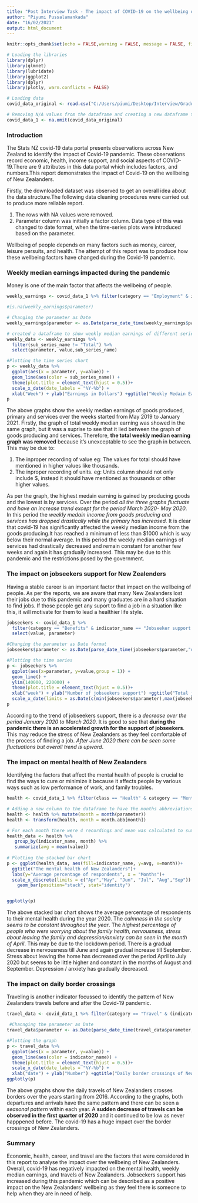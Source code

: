 ```yaml
---
title: "Post Interview Task - The impact of COVID-19 on the wellbeing of New Zealanders"
author: "Piyumi Pussalamankada"
date: "16/02/2021"
output: html_document
---
```


```r
knitr::opts_chunk$set(echo = FALSE,warning = FALSE, message = FALSE, fig.showtext = TRUE)
```


```r
# Loading the libraries
library(dplyr)
library(glmnet)
library(lubridate) 
library(ggplot2)
library(dplyr)
library(plotly, warn.conflicts = FALSE)
```

```r
# Loading data
covid_data_original <- read.csv("C:/Users/piumi/Desktop/Interview/Graduate_Analyst_Feb/Covid.csv")
```

```r
# Removing N/A values from the dataframe and creating a new dataframe to use for the below graphs
covid_data_1 <- na.omit(covid_data_original)
```

### Introduction

The Stats NZ covid-19 data portal presents observations across New Zealand to identify the impact of Covid-19 pandemic. These observations record economic, health, income support, and social aspects of COVID-19.There are 9 attributes in this data portal which includes factors, and numbers.This report demonstrates the impact of Covid-19 on the wellbeing of New Zealanders.


<p>Firstly, the downloaded dataset was observed to get an overall idea about the data structure.The following data cleaning procedures were carried out to produce more reliable report.</p>
1. The rows with NA values were removed.
2. Parameter column was initially a factor column. Data type of this was changed to date format, when the time-series plots were introduced based on the parameter.

Wellbeing of people depends on many factors such as money, career, leisure persuits, and health. The attempt of this report was to produce how these wellbeing factors have changed during the Covid-19 pandemic. 

### Weekly median earnings impacted during the pandemic

Money is one of the main factor that affects the wellbeing of people.

```r

weekly_earnings <- covid_data_1 %>% filter(category == "Employment" & indicator_name == "Weekly median earnings (34 days)")

#is.na(weekly_earnings$parameter) 

# Changing the parameter as Date
weekly_earnings$parameter <- as.Date(parse_date_time(weekly_earnings$parameter,"dmy"))

# created a dataframe to show weekly median earnings of different series except for "total"
weekly_data <- weekly_earnings %>%
  filter(sub_series_name != "Total") %>%
  select(parameter, value,sub_series_name) 

#Plotting the time series chart
p <- weekly_data %>%
  ggplot(aes(x = parameter, y=value)) +
  geom_line(aes(color = sub_series_name)) +
  theme(plot.title = element_text(hjust = 0.5))+
  scale_x_date(date_labels = "%Y-%b") +
  xlab("Week") + ylab("Earnings in Dollars") +ggtitle("Weekly Medain Earnings")
p
```

<p>The above graphs show the weekly median earnings of goods produced, primary and services over the weeks started from May 2019 to January 2021. Firstly, the graph of total weekly median earning was showed in the same graph, but it was a suprise to see that it lied between the graph of goods producing and services. Therefore, **the total weekly median earning graph was removed** because it's unexceptable to see the graph in between. This may be due to:</p>
1. The inproper recording of value 
eg: The values for total should have mentioned in higher values like thousands.
2. The inproper recording of units. 
eg: Units column should not only include $, instead it should have mentioned as thousands or other higher values.

<p>As per the graph, the highest medain earning is gained by producing goods and the lowest is by services. Over the period *all the three graphs fluctuate and have an increase trend except for the period March 2020- May 2020*. In this period the *weekly medain income from goods producing and services has dropped drastically while the primary has increased.* It is clear that covid-19 has significantly affected the weekly median income from the goods producing.It has reached a minimum of less than $1000 which is way below their normal average. In this period the weekly median earnings of services had drastically decreased and remain constant for another few weeks and again it has gradually increased. This may be due to this pandemic and the restrictions posed by the government.</p>

### The impact on jobseekers support for New Zealenders
Having a stable career is an important factor that impact on the wellbeing of people. As per the reports, we are aware that many New Zealanders lost their jobs due to this pandemic and many graduates are in a hard situation to find jobs. If those people get any suport to find a job in a situation like this, it will motivate for them to lead a healthier life style. 

```r

jobseekers <- covid_data_1 %>% 
  filter(category == "Benefits" & indicator_name == "Jobseeker support by region - weekly" & series_name == "Total") %>%
  select(value, parameter)

#Changing the parameter as Date format
jobseekers$parameter <- as.Date(parse_date_time(jobseekers$parameter,"dmy"))

#Plotting the time series
p <- jobseekers %>%
  ggplot(aes(x=parameter, y=value,group = 1)) +
  geom_line() +
  ylim(140000, 220000) +
  theme(plot.title = element_text(hjust = 0.5))+
  xlab("week") + ylab("Number of jobseekers support") +ggtitle("Total jobseekers support by region - weekly") +
  scale_x_date(limits = as.Date(c(min(jobseekers$parameter),max(jobseekers$parameter))))
p
```

According to the trend of jobseekers support, there is a *decrease over the period January 2020 to March 2020*. It is good to see that **during the pandemic there is an accelerated growth for the support of jobseekers**. This may reduce the stress of New Zealanders as they feel comfortable of the process of finding a job. *After June 2020 there can be seen some fluctuations but overall trend is upward*. 

### The impact on mental health of New Zealanders

Identifying the factors that affect the mental health of people is crucial to find the ways to cure or minimize it because it affects people by various ways such as low performance of work, and family troubles.

```r

health <- covid_data_1 %>% filter(class == "Health" & category == "Mental health" & sub_series_name == "Percentage of respondents")

# Adding a new column to the dataframe to have the months abbreviations
health <- health %>% mutate(month = month(parameter))
health <- transform(health, month = month.abb[month]) 

# For each month there were 4 recordings and mean was calculated to summarize the data
health_data <- health %>%
   group_by(indicator_name, month) %>%
   summarize(avg = mean(value)) 
  
# Plotting the stacked bar chart
p <- ggplot(health_data, aes(fill=indicator_name, y=avg, x=month))+
  ggtitle("The mental health of New Zealanders")+
  labs(y="Average percentage of respondents", x = "Months")+
  scale_x_discrete(limits = c("Apr","May", "Jun", "Jul", "Aug","Sep")) +
    geom_bar(position="stack", stat="identity") 


ggplotly(p)

```

The above stacked bar chart shows the average percentage of respondents to their mental health during the year 2020. The *calmness in the society seems to be constant throughout the year*. The *highest percentage of people who were worrying about the family health, nervousness, stress about leaving the family and depression/anxiety can be seen in the month of April*. This may be due to the lockdown period. There is a gradual decrease in nervousness till June and again gradual increase till September. Stress about leaving the home has decreased over the period April to July 2020 but seems to be little higher and constant in the months of August and September. Depression / anxiety has gradually decreased. 

### The impact on daily border crossings

Traveling is another indicator focussed to identify the pattern of New Zealanders travels before and after the Covid-19 pandemic.

```r


travel_data <- covid_data_1 %>% filter(category == "Travel" & (indicator_name == "Daily border crossings - arrivals" | indicator_name == "Daily border crossings - departures") & series_name == "New Zealand passport")

 #Channging the parameter as Date
travel_data$parameter <- as.Date(parse_date_time(travel_data$parameter,"dmy"))

#Plotting the graph
p <- travel_data %>%
  ggplot(aes(x = parameter, y=value)) +
  geom_line(aes(color = indicator_name)) +
  theme(plot.title = element_text(hjust = 0.5))+
  scale_x_date(date_labels = "%Y-%b") +
  xlab("date") + ylab("Number") +ggtitle("Daily border crossings of New Zealanders")
ggplotly(p)
```
The above graphs show the daily travels of New Zealanders crosses borders over the years starting from 2016.  According to the graphs, both departures and arrivals have the same pattern and there can be seen a *seasonal pattern* within each year. A **sudden decrease of travels can be observed in the first quarter of 2020** and it continued to be low as never happpened before. The covid-19 has a huge impact over the border crossings of New Zealanders.

### Summary 
Economic, health, career, and travel are the factors that were considered in this report to analyse the impact over the wellbeing of New Zealanders. Overall, covid-19 has negatively impacted on the mental health, weekly median earnings, and travels of New Zealanders. Jobseekers support has increased during this pandemic which can be described as a positive impact on the New Zealanders' wellbeing as they feel there is someone to help when they are in need of help.




